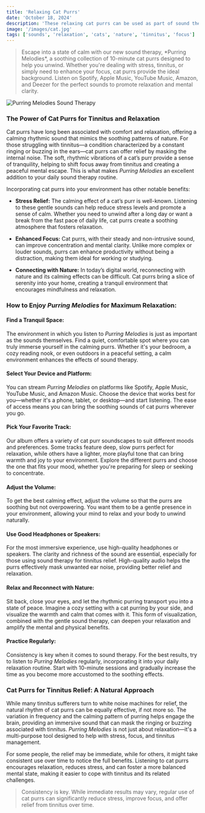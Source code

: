 ```yaml
---
title: 'Relaxing Cat Purrs'
date: 'October 18, 2024'
description: 'These relaxing cat purrs can be used as part of sound therapy to ease stress and assist with effective tinnitus relief.'
image: '/images/cat.jpg'
tags: ['sounds', 'relaxation', 'cats', 'nature', 'tinnitus', 'focus']
---
```


<Blockquote>
  Escape into a state of calm with our new sound therapy, *Purring Melodies*, a
  soothing collection of 10-minute cat purrs designed to help you unwind.
  Whether you're dealing with stress, tinnitus, or simply need to enhance your
  focus, cat purrs provide the ideal background. Listen on Spotify, Apple Music,
  YouTube Music, Amazon, and Deezer for the perfect sounds to promote relaxation
  and mental clarity.
</Blockquote>

<Image src="/images/cat.jpg" alt="Purring Melodies Sound Therapy" />

<StreamingPlatforms
  spotifyLink="https://open.spotify.com/album/1mQQkoirDcnFQM3zu0Zv2L?si=jWVnG2QhSMWX5GVdtJhDeA"
  appleMusicLink="https://music.apple.com/us/album/purrfect-calm/1776086830"
  youtubeMusicLink="https://music.youtube.com/playlist?list=OLAK5uy_kEjvDqLqd9BB0hRlxYO7ZwYwHUH1LZnm8&si=6M2FCC4muHlB21I-"
  amazonMusicLink="https://music.amazon.com/albums/B0DKTXL4V6"
  deezerLink="https://deezer.page.link/1jcVWfBJ3DebodYa8"
/>

### The Power of Cat Purrs for Tinnitus and Relaxation

Cat purrs have long been associated with comfort and relaxation, offering a calming rhythmic sound that mimics the soothing patterns of nature. For those struggling with tinnitus—a condition characterized by a constant ringing or buzzing in the ears—cat purrs can offer relief by masking the internal noise. The soft, rhythmic vibrations of a cat’s purr provide a sense of tranquility, helping to shift focus away from tinnitus and creating a peaceful mental escape. This is what makes _Purring Melodies_ an excellent addition to your daily sound therapy routine.

Incorporating cat purrs into your environment has other notable benefits:

- **Stress Relief:** The calming effect of a cat’s purr is well-known. Listening to these gentle sounds can help reduce stress levels and promote a sense of calm. Whether you need to unwind after a long day or want a break from the fast pace of daily life, cat purrs create a soothing atmosphere that fosters relaxation.
- **Enhanced Focus:** Cat purrs, with their steady and non-intrusive sound, can improve concentration and mental clarity. Unlike more complex or louder sounds, purrs can enhance productivity without being a distraction, making them ideal for working or studying.

- **Connecting with Nature:** In today’s digital world, reconnecting with nature and its calming effects can be difficult. Cat purrs bring a slice of serenity into your home, creating a tranquil environment that encourages mindfulness and relaxation.

### How to Enjoy _Purring Melodies_ for Maximum Relaxation:

#### <Highlighter>Find a Tranquil Space:</Highlighter>

The environment in which you listen to _Purring Melodies_ is just as important as the sounds themselves. Find a quiet, comfortable spot where you can truly immerse yourself in the calming purrs. Whether it's your bedroom, a cozy reading nook, or even outdoors in a peaceful setting, a calm environment enhances the effects of sound therapy.

#### <Highlighter>Select Your Device and Platform:</Highlighter>

You can stream _Purring Melodies_ on platforms like Spotify, Apple Music, YouTube Music, and Amazon Music. Choose the device that works best for you—whether it's a phone, tablet, or desktop—and start listening. The ease of access means you can bring the soothing sounds of cat purrs wherever you go.

#### <Highlighter>Pick Your Favorite Track:</Highlighter>

Our album offers a variety of cat purr soundscapes to suit different moods and preferences. Some tracks feature deep, slow purrs perfect for relaxation, while others have a lighter, more playful tone that can bring warmth and joy to your environment. Explore the different purrs and choose the one that fits your mood, whether you're preparing for sleep or seeking to concentrate.

<AdComponent />

#### <Highlighter>Adjust the Volume:</Highlighter>

To get the best calming effect, adjust the volume so that the purrs are soothing but not overpowering. You want them to be a gentle presence in your environment, allowing your mind to relax and your body to unwind naturally.

#### <Highlighter>Use Good Headphones or Speakers:</Highlighter>

For the most immersive experience, use high-quality headphones or speakers. The clarity and richness of the sound are essential, especially for those using sound therapy for tinnitus relief. High-quality audio helps the purrs effectively mask unwanted ear noise, providing better relief and relaxation.

#### <Highlighter>Relax and Reconnect with Nature:</Highlighter>

Sit back, close your eyes, and let the rhythmic purring transport you into a state of peace. Imagine a cozy setting with a cat purring by your side, and visualize the warmth and calm that comes with it. This form of visualization, combined with the gentle sound therapy, can deepen your relaxation and amplify the mental and physical benefits.

#### <Highlighter>Practice Regularly:</Highlighter>

Consistency is key when it comes to sound therapy. For the best results, try to listen to _Purring Melodies_ regularly, incorporating it into your daily relaxation routine. Start with 10-minute sessions and gradually increase the time as you become more accustomed to the soothing effects.

<AdComponent />

### Cat Purrs for Tinnitus Relief: A Natural Approach

While many tinnitus sufferers turn to white noise machines for relief, the natural rhythm of cat purrs can be equally effective, if not more so. The variation in frequency and the calming pattern of purring helps engage the brain, providing an immersive sound that can mask the ringing or buzzing associated with tinnitus. _Purring Melodies_ is not just about relaxation—it's a multi-purpose tool designed to help with stress, focus, and tinnitus management.

For some people, the relief may be immediate, while for others, it might take consistent use over time to notice the full benefits. Listening to cat purrs encourages relaxation, reduces stress, and can foster a more balanced mental state, making it easier to cope with tinnitus and its related challenges.

<Blockquote>
  Consistency is key. While immediate results may vary, regular use of cat purrs
  can significantly reduce stress, improve focus, and offer relief from tinnitus
  over time.
</Blockquote>
